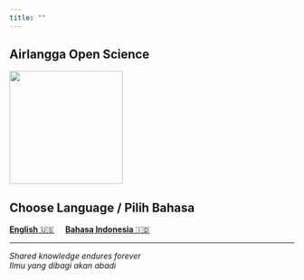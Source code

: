 ```yaml
---
title: ""
---
```


::: {.text-center}

# Airlangga Open Science

![](images/avatar.jpg){fig-align="center" width="200px"}

## Choose Language / Pilih Bahasa

[**English** 🇺🇸](en/about.qmd){.btn .btn-primary .btn-lg}
&nbsp;&nbsp;&nbsp;
[**Bahasa Indonesia** 🇮🇩](id/about.qmd){.btn .btn-success .btn-lg}

---

*Shared knowledge endures forever*  
*Ilmu yang dibagi akan abadi*

:::
